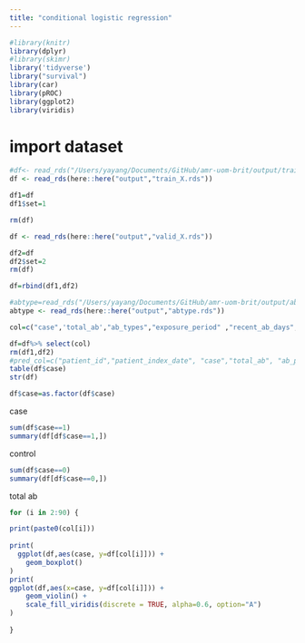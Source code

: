 ```yaml
---
title: "conditional logistic regression"
---
```


```r
#library(knitr)
library(dplyr)
#library(skimr)
library('tidyverse')
library("survival")
library(car)
library(pROC)
library(ggplot2)
library(viridis)
```

# import dataset
```r
#df<- read_rds("/Users/yayang/Documents/GitHub/amr-uom-brit/output/train_X.rds")
df <- read_rds(here::here("output","train_X.rds"))

df1=df
df1$set=1

rm(df)

df <- read_rds(here::here("output","valid_X.rds"))

df2=df
df2$set=2
rm(df)

df=rbind(df1,df2)

#abtype=read_rds("/Users/yayang/Documents/GitHub/amr-uom-brit/output/abtype.rds")
abtype <- read_rds(here::here("output","abtype.rds"))

col=c("case",'total_ab',"ab_types","exposure_period" ,"recent_ab_days", "broad_prop" ,"interval_med" , "interval_CV","length_CV","length_mean",abtype,"AB_6wk")

df=df%>% select(col)
rm(df1,df2)
#pred_col=c("patient_id","patient_index_date", "case","total_ab", "ab_prescriptions","ab_types","prescribe_times","exposure_period","recent_ab_days", "broad_prop" ,"broad_ab_prescriptions","interval_mean","interval_sd","interval_CV","length_mean", "length_sd", "length_CV","prescribe_time_0","prescribe_time_1","prescribe_time_2","prescribe_time_3",col,"AB_1_type","AB_6wk_type" ,"interval_med" ,"length_med" ,"ab_6w_binary" , "AB_6wk")
table(df$case)
str(df)

df$case=as.factor(df$case)
```

case
```r
sum(df$case==1)
summary(df[df$case==1,])
```
control
```r
sum(df$case==0)
summary(df[df$case==0,])
```

total ab
```r

for (i in 2:90) {

print(paste0(col[i]))
  
print(
  ggplot(df,aes(case, y=df[col[i]])) + 
    geom_boxplot()
)
print(
ggplot(df,aes(x=case, y=df[col[i]])) +
    geom_violin() +
    scale_fill_viridis(discrete = TRUE, alpha=0.6, option="A") 
)
  
}
```
